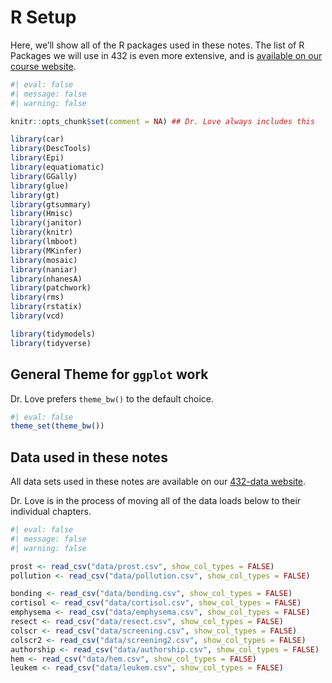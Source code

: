 # R Setup {.unnumbered}

Here, we'll show all of the R packages used in these notes. The list of R Packages we will use in 432 is even more extensive, and is [available on our course website](https://thomaselove.github.io/432-2023/software.html#r-packages-to-install).

```r
#| eval: false
#| message: false
#| warning: false

knitr::opts_chunk$set(comment = NA) ## Dr. Love always includes this

library(car)
library(DescTools)
library(Epi)
library(equatiomatic)
library(GGally)
library(glue)
library(gt)
library(gtsummary)
library(Hmisc)
library(janitor) 
library(knitr)
library(lmboot)
library(MKinfer)
library(mosaic)
library(naniar)
library(nhanesA)
library(patchwork)
library(rms)
library(rstatix)
library(vcd)

library(tidymodels)
library(tidyverse)

```

## General Theme for `ggplot` work {.unnumbered}

Dr. Love prefers `theme_bw()` to the default choice.

```r
#| eval: false
theme_set(theme_bw())
```

## Data used in these notes {.unnumbered}

All data sets used in these notes are available on our [432-data website](https://github.com/THOMASELOVE/432-data).

Dr. Love is in the process of moving all of the data loads below to their individual chapters.

```r
#| eval: false
#| message: false
#| warning: false

prost <- read_csv("data/prost.csv", show_col_types = FALSE) 
pollution <- read_csv("data/pollution.csv", show_col_types = FALSE) 

bonding <- read_csv("data/bonding.csv", show_col_types = FALSE) 
cortisol <- read_csv("data/cortisol.csv", show_col_types = FALSE) 
emphysema <- read_csv("data/emphysema.csv", show_col_types = FALSE) 
resect <- read_csv("data/resect.csv", show_col_types = FALSE) 
colscr <- read_csv("data/screening.csv", show_col_types = FALSE) 
colscr2 <- read_csv("data/screening2.csv", show_col_types = FALSE) 
authorship <- read_csv("data/authorship.csv", show_col_types = FALSE) 
hem <- read_csv("data/hem.csv", show_col_types = FALSE) 
leukem <- read_csv("data/leukem.csv", show_col_types = FALSE) 
```
